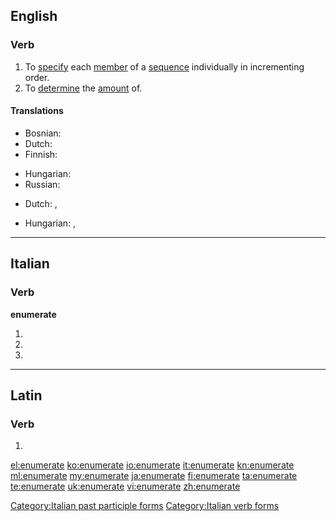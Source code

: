 ==English==

===Verb===
{{en-verb|enumerat|ing}}

# To [[specify]] each [[member]] of a [[sequence]] individually in incrementing order.
# To [[determine]] the [[amount]] of.

====Translations====
{{trans-top|To specify each member of a sequence individually in incrementing order}}
* Bosnian: {{t|bs|nabrojati}}
* Dutch: {{t|nl|uittellen}}
* Finnish: {{t-|fi|luetella}}
{{trans-mid}}
* Hungarian: {{t|hu|felsorol}}
* Russian: {{qualifier|past tense}} {{t|ru|перечисленным|tr=perecheesleneyem}}
{{trans-bottom}}

{{trans-top|To determine the amount of}}
* Dutch: {{t|nl|opsommen}}, {{t|nl|enumereren}}
{{trans-mid}}
* Hungarian: {{t|hu|megszámol}},  {{t+|hu|számlál}}
{{trans-bottom}}

----

==Italian==

===Verb===
'''enumerate'''

# {{form of|[[second-person|Second-person]] [[plural]] [[present tense]]|enumerare|lang=it}}
# {{form of|Second-person plural [[imperative]]|enumerare|lang=it}}
# {{form of|[[feminine|Feminine]] plural|enumerato}}

[[Category:Italian past participle forms]]
[[Category:Italian verb forms]]

----

==Latin==

===Verb===
{{la-verb-form|ēnumerāte}}

# {{conjugation of|enumero|ēnumerō|2|p|pres|act|imp|lang=la}}

[[el:enumerate]]
[[ko:enumerate]]
[[io:enumerate]]
[[it:enumerate]]
[[kn:enumerate]]
[[ml:enumerate]]
[[my:enumerate]]
[[ja:enumerate]]
[[fi:enumerate]]
[[ta:enumerate]]
[[te:enumerate]]
[[uk:enumerate]]
[[vi:enumerate]]
[[zh:enumerate]]